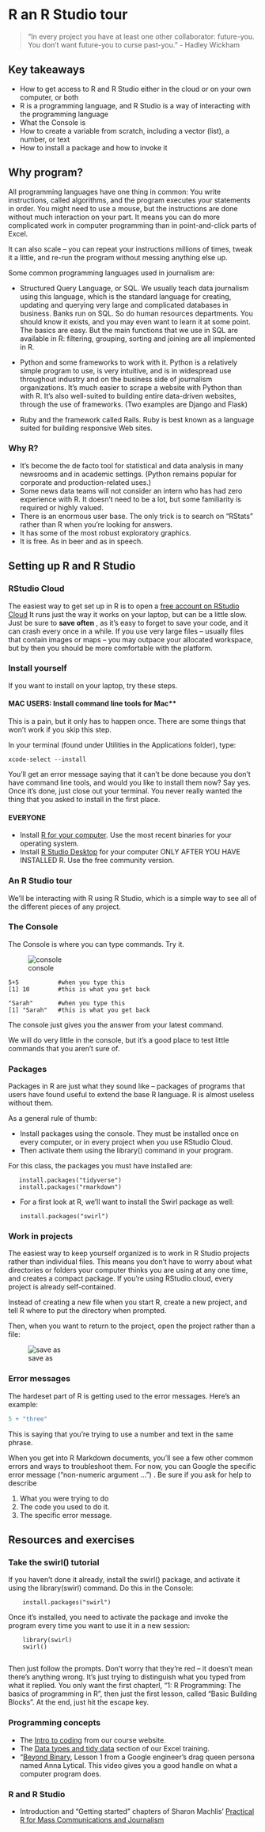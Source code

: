 # R an R Studio tour

<blockquote>
“In every project you have at least one other collaborator: future-you. You don’t want future-you to curse past-you.” - Hadley Wickham
</blockquote>

## Key takeaways

* How to get access to R and R Studio either in the cloud or on your own computer, or both
* R is a programming language, and R Studio is a way of interacting with the programming language
* What the Console is
* How to create a variable from scratch, including a vector (list), a number, or text
* How to install a package and how to invoke it



## Why program?

All programming languages have one thing in common: You write instructions, called algorithms, and the program executes your statements in order. You might need to use a mouse, but the instructions are done without much interaction on your part. It means you can do more complicated work in computer programming than in point-and-click parts of Excel. 

It can also scale -- you can repeat your instructions millions of times, tweak it a little, and re-run the program without messing anything else up.

Some common programming languages used in journalism are:

* Structured Query Language, or SQL. We usually teach data journalism using this language, which is the standard language for creating, updating and querying very large and complicated databases in business. Banks run on SQL. So do human resources departments. You should know it exists, and you may even want to learn it at some point. The basics are easy. But the main functions that we use in SQL are available in R: filtering, grouping, sorting and joining are all implemented in R.

* Python and some frameworks to work with it. Python is a relatively simple program to use, is very intuitive, and is in widespread use throughout industry and on the business side of journalism organizations. It's much easier to scrape a website with Python than with R. It's also well-suited to building entire data-driven websites, through the use of frameworks. (Two examples are Django and Flask)

* Ruby and the framework called Rails. Ruby is best known as a language suited for building responsive Web sites.

### Why R?

* It's become the de facto tool for statistical and data analysis in many newsrooms and in academic settings. (Python remains popular for corporate and production-related uses.)
* Some news data teams will not consider an intern who has had zero experience with R. It doesn't need to be a lot, but some familiarity is required or highly valued.
* There is an enormous user base. The only trick is to search on "RStats" rather than R when you're looking for answers.
* It has some of the most robust exploratory graphics.
* It is free. As in beer and as in speech.


## Setting up R and R Studio 

### RStudio Cloud

The easiest way to get set up in R is to open a [free account on RStudio Cloud](https://rstudio.cloud) It runs just the way it works on your laptop, but can be a little slow. Just be sure to **save often** , as it's easy to forget to save your code, and it can crash every once in a while. If you use very large files -- usually files that contain images or maps -- you may outpace your allocated workspace, but by then you should be more comfortable with the platform. 

### Install yourself

If you want to install on your laptop, try these steps. 

#### MAC USERS: Install command line tools for Mac**

This is a pain, but it only has to happen once. There are some things that won't work if you skip this step.

In your terminal (found under Utilities in the Applications folder), type:

    xcode-select --install

You'll get an error message saying that it can't be done because you don't have command line tools, and would you  like to install them now? Say yes. Once it's done, just close out your terminal. You never really wanted the thing that you asked to install in the first place.

#### EVERYONE
* Install [R for your computer](https://rweb.crmda.ku.edu/cran/). Use the most recent binaries for your operating system. 
* Install [R Studio Desktop](https://www.rstudio.com/products/rstudio/download/#download) for your computer ONLY AFTER YOU HAVE INSTALLED R. Use the free community version.


### An R Studio tour

We'll be interacting with R using R Studio, which is a simple way to see all of the different pieces of any project.

### The Console

The Console is where you can type commands. Try it.

![console](images/21-rintro-rstudio.png)

    5+5           #when you type this
    [1] 10        #this is what you get back

    "Sarah"       #when you type this
    [1] "Sarah"   #this is what you get back

The console just gives you the answer from your latest command.

We will do very little in the console, but it's a good place to test little commands that you aren't sure of.


### Packages

Packages in R are just what they sound like -- packages of programs that users have found useful to extend the base R language. R is almost useless without them.

As a general rule of thumb: 

* Install packages using the console. They must be installed once on every computer, or in every project when you use RStudio Cloud. 
* Then activate them using the library() command in  your program. 

For this class, the packages you must have installed are:

       install.packages("tidyverse")
       install.packages("rmarkdown")

* For a first look at R, we'll want to install the Swirl package as well:

      install.packages("swirl")


### Work in projects

The easiest way to keep yourself organized is to work in R Studio projects rather than individual files. This means you don't have to worry about what directories or folders your computer thinks you are using at any one time, and creates a compact package. If you're using RStudio.cloud, every project is already self-contained.

Instead of creating a new file when you start R, create a new project, and tell R where to put the directory when prompted.  

Then, when you want to return to the project, open the project rather than a file: 

![save as](images/21-rintro-project-open.png)


### Error messages

The hardeset part of R is getting used to the error messages. Here's an example: 

```r

5 + "three"

```

This is saying that you're trying to use a number and text in the same phrase. 

When you get into R Markdown documents, you'll see a few other common errors and ways to troubleshoot them. For now, you can Google the specific error message ("non-numeric argument ...")  . Be sure if you ask for help to describe 

1. What you were trying to do
2. The code you used to do it.
3. The specific error message.


## Resources and exercises

### Take the swirl() tutorial

If you haven't done it already, install the swirl() package, and activate it using the library(swirl) command. Do this in the Console:

        install.packages("swirl")


Once it's installed, you need to activate the package and invoke the program every time you want to use it in a new session: 

        library(swirl)
        swirl()
        
Then just follow the prompts. Don't worry that they're red -- it doesn't mean there's anything wrong. It's just trying to distinguish what you typed from what it replied. You only want the first chapterl, "1: R Programming: The basics of programming in R", then just the first lesson, called "Basic Building Blocks".  At the end, just hit the escape key.


### Programming concepts

* The [Intro to coding](https://cronkitedata.github.io/cronkite-docs/general/06-programming-concepts.html) from our course website.
* The [Data types and tidy data](https://cronkitedata.github.io/cronkite-docs/excel/xlguides/xl-tidydata.html) section of our Excel training.
* "[Beyond Binary](https://youtu.be/7MUErafri48), Lesson 1 from a Google engineer's drag queen persona named Anna Lytical. This video gives you a good handle on what a computer program does. 

### R and R Studio
* Introduction and "Getting started" chapters of Sharon Machlis' [Practical R for Mass Communications and Journalism](http://www.machlis.com/R4Journalists/index.html)





